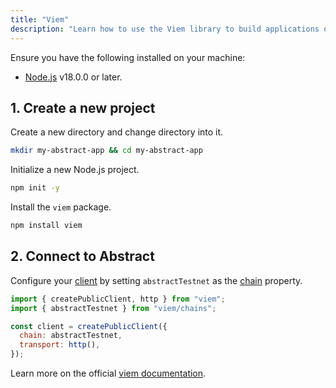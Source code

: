 ```yaml
---
title: "Viem"
description: "Learn how to use the Viem library to build applications on Abstract."
---
```


<Accordion title="Prerequisites">
  Ensure you have the following installed on your machine:

- [Node.js](https://nodejs.org/en/download/) v18.0.0 or later.

</Accordion>

## 1. Create a new project

Create a new directory and change directory into it.

```bash
mkdir my-abstract-app && cd my-abstract-app
```

Initialize a new Node.js project.

```bash
npm init -y
```

Install the `viem` package.

```bash
npm install viem
```

## 2. Connect to Abstract

Configure your [client](https://viem.sh/docs/clients/intro) by setting `abstractTestnet`
as the [chain](https://viem.sh/docs/chains/introduction) property.

```javascript
import { createPublicClient, http } from "viem";
import { abstractTestnet } from "viem/chains";

const client = createPublicClient({
  chain: abstractTestnet,
  transport: http(),
});
```

Learn more on the official [viem documentation](https://viem.sh/docs/introduction).
